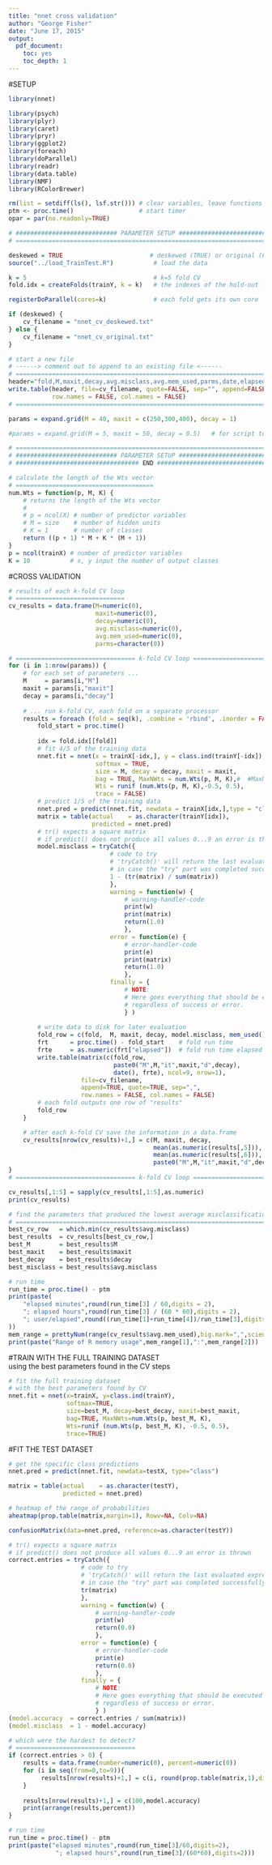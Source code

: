 ```yaml
---
title: "nnet cross validation"
author: "George Fisher"
date: "June 17, 2015"
output: 
  pdf_document: 
    toc: yes
    toc_depth: 1
---
```


#SETUP

```r
library(nnet)

library(psych)
library(plyr)
library(caret)
library(pryr)
library(ggplot2)
library(foreach)
library(doParallel)
library(readr)
library(data.table)
library(NMF)
library(RColorBrewer)

rm(list = setdiff(ls(), lsf.str())) # clear variables, leave functions
ptm <- proc.time()                  # start timer
opar = par(no.readonly=TRUE)

# ############################ PARAMETER SETUP ##################################
# ===============================================================================

deskewed = TRUE                        # deskewed (TRUE) or original (FALSE)
source("../load_TrainTest.R")           # load the data

k = 5                                   # k=5 fold CV
fold.idx = createFolds(trainY, k = k)   # the indexes of the hold-out folds

registerDoParallel(cores=k)             # each fold gets its own core

if (deskewed) {
    cv_filename = "nnet_cv_deskewed.txt"
} else {
    cv_filename = "nnet_cv_original.txt"
}

# start a new file 
# ------> comment out to append to an existing file <------
# ========================================================================
header="fold,M,maxit,decay,avg.misclass,avg.mem_used,parms,date,elapsed"
write.table(header, file=cv_filename, quote=FALSE, sep="", append=FALSE,
            row.names = FALSE, col.names = FALSE)
# ========================================================================

params = expand.grid(M = 40, maxit = c(250,300,400), decay = 1)

#params = expand.grid(M = 5, maxit = 50, decay = 0.5)   # for script testing only

# ===============================================================================
# ############################ PARAMETER SETUP ##################################
# ################################## END ########################################

# calculate the length of the Wts vector
# ======================================
num.Wts = function(p, M, K) {
    # returns the length of the Wts vector
    #
    # p = ncol(X) # number of predictor variables
    # M = size    # number of hidden units
    # K = 1       # number of classes
    return ((p + 1) * M + K * (M + 1))
}
p = ncol(trainX) # number of predictor variables
K = 10           # x, y input the number of output classes
```

#CROSS VALIDATION

```r
# results of each k-fold CV loop
# ==============================
cv_results = data.frame(M=numeric(0),
                        maxit=numeric(0),
                        decay=numeric(0),
                        avg.misclass=numeric(0),
                        avg.mem_used=numeric(0),
                        parms=character(0))

# ================================= k-fold CV loop =================================
for (i in 1:nrow(params)) {
    # for each set of parameters ...
    M     = params[i,"M"]
    maxit = params[i,"maxit"]
    decay = params[i,"decay"]
    
    # ... run k-fold CV, each fold on a separate processor
    results = foreach (fold = seq(k), .combine = 'rbind', .inorder = FALSE) %dopar% {
        fold_start = proc.time()
        
        idx = fold.idx[[fold]]
        # fit 4/5 of the training data
        nnet.fit = nnet(x = trainX[-idx,], y = class.ind(trainY[-idx]),
                        softmax = TRUE,
                        size = M, decay = decay, maxit = maxit,
                        bag = TRUE, MaxNWts = num.Wts(p, M, K),#  #MaxNWts=1000000,
                        Wts = runif (num.Wts(p, M, K),-0.5, 0.5),
                        trace = FALSE)
        # predict 1/5 of the training data
        nnet.pred = predict(nnet.fit, newdata = trainX[idx,],type = "class")
        matrix = table(actual    = as.character(trainY[idx]),
                       predicted = nnet.pred)
        # tr() expects a square matrix
        # if predict() does not produce all values 0...9 an error is thrown
        model.misclass = tryCatch({
                            # code to try
                            # 'tryCatch()' will return the last evaluated expression 
                            # in case the "try" part was completed successfully
                            1 - (tr(matrix) / sum(matrix))
                            }, 
                            warning = function(w) {
                                # warning-handler-code 
                                print(w)
                                print(matrix)
                                return(1.0)
                                }, 
                            error = function(e) {
                                # error-handler-code
                                print(e)
                                print(matrix)
                                return(1.0)
                                }, 
                            finally = { 
                                # NOTE:
                                # Here goes everything that should be executed at the end,
                                # regardless of success or error. 
                                } )
        
        # write data to disk for later evaluation
        fold_row = c(fold,  M, maxit, decay, model.misclass, mem_used())
        frt      = proc.time() - fold_start    # fold run time
        frte     = as.numeric(frt["elapsed"])  # fold run time elapsed
        write.table(matrix(c(fold_row, 
                             paste0("M",M,"it",maxit,"d",decay), 
                             date(), frte), ncol=9, nrow=1),
                    file=cv_filename, 
                    append=TRUE, quote=TRUE, sep=",",
                    row.names = FALSE, col.names = FALSE)
        # each fold outputs one row of "results"
        fold_row
    }

    # after each k-fold CV save the information in a data.frame
    cv_results[nrow(cv_results)+1,] = c(M, maxit, decay, 
                                        mean(as.numeric(results[,5])), # model.misclass
                                        mean(as.numeric(results[,6])), # mem_used()
                                        paste0("M",M,"it",maxit,"d",decay))
}
# ================================= k-fold CV loop =================================

cv_results[,1:5] = sapply(cv_results[,1:5],as.numeric)
print(cv_results)

# find the parameters that produced the lowest average misclassification rate
# ===========================================================================
best_cv_row   = which.min(cv_results$avg.misclass)
best_results  = cv_results[best_cv_row,]
best_M        = best_results$M
best_maxit    = best_results$maxit
best_decay    = best_results$decay
best_misclass = best_results$avg.misclass
```


```r
# run time
run_time = proc.time() - ptm
print(paste(
    "elapsed minutes",round(run_time[3] / 60,digits = 2),
    "; elapsed hours",round(run_time[3] / (60 * 60),digits = 2),
    "; user/elapsed",round((run_time[1]+run_time[4])/run_time[3],digits=0)
))
mem_range = prettyNum(range(cv_results$avg.mem_used),big.mark=",",scientific=FALSE)
print(paste("Range of R memory usage",mem_range[1],":",mem_range[2]))
```

#TRAIN WITH THE FULL TRAINING DATASET   
using the best parameters found in the CV steps

```r
# fit the full training dataset
# with the best parameters found by CV
nnet.fit = nnet(x=trainX, y=class.ind(trainY),
                softmax=TRUE,
                size=best_M, decay=best_decay, maxit=best_maxit,
                bag=TRUE, MaxNWts=num.Wts(p, best_M, K), 
                Wts=runif (num.Wts(p, best_M, K), -0.5, 0.5),
                trace=TRUE)
```

#FIT THE TEST DATASET

```r
# get the specific class predictions
nnet.pred = predict(nnet.fit, newdata=testX, type="class")

matrix = table(actual    = as.character(testY),
               predicted = nnet.pred)

# heatmap of the range of probabilities
aheatmap(prop.table(matrix,margin=1), Rowv=NA, Colv=NA)

confusionMatrix(data=nnet.pred, reference=as.character(testY))

# tr() expects a square matrix
# if predict() does not produce all values 0...9 an error is thrown
correct.entries = tryCatch({
                    # code to try
                    # 'tryCatch()' will return the last evaluated expression 
                    # in case the "try" part was completed successfully
                    tr(matrix)
                    }, 
                    warning = function(w) {
                        # warning-handler-code
                        print(w)
                        return(0.0)
                        }, 
                    error = function(e) {
                        # error-handler-code
                        print(e)
                        return(0.0)
                        }, 
                    finally = {
                        # NOTE:
                        # Here goes everything that should be executed at the end,
                        # regardless of success or error. 
                        } )
(model.accuracy  = correct.entries / sum(matrix))
(model.misclass  = 1 - model.accuracy)

# which were the hardest to detect?
# =================================
if (correct.entries > 0) {
    results = data.frame(number=numeric(0), percent=numeric(0))
    for (i in seq(from=0,to=9)){
         results[nrow(results)+1,] = c(i, round(prop.table(matrix,1),digits=3)[i+1,i+1])
    }
    
    results[nrow(results)+1,] = c(100,model.accuracy)
    print(arrange(results,percent))
}

# run time
run_time = proc.time() - ptm
print(paste("elapsed minutes",round(run_time[3]/60,digits=2),
             "; elapsed hours",round(run_time[3]/(60*60),digits=2)))
```

